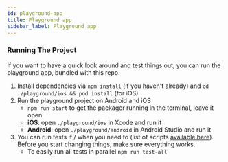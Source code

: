 ```yaml
---
id: playground-app
title: Playground app
sidebar_label: Playground app
---
```


### Running The Project

If you want to have a quick look around and test things out, you can run the playground app, bundled with this repo.

1. Install dependencies via `npm install` (if you haven't already) and `cd ./playground/ios && pod install` (for iOS)
2. Run the playground project on Android and iOS
    - `npm run start` to get the packager running in the terminal, leave it open
    - **iOS**: open `./playground/ios` in Xcode and run it
    - **Android**: open `./playground/android` in Android Studio and run it
3. You can run tests if / when you need to (list of scripts [available here](meta-contributing#scripts)). Before
you start changing things, make sure everything works.
	- To easily run all tests in parallel `npm run test-all`
